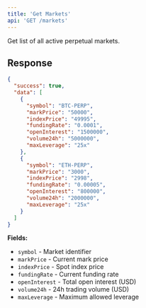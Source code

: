 ```yaml
---
title: 'Get Markets'
api: 'GET /markets'
---
```


Get list of all active perpetual markets.

## Response

```json
{
  "success": true,
  "data": [
    {
      "symbol": "BTC-PERP",
      "markPrice": "50000",
      "indexPrice": "49995",
      "fundingRate": "0.0001",
      "openInterest": "1500000",
      "volume24h": "5000000",
      "maxLeverage": "25x"
    },
    {
      "symbol": "ETH-PERP",
      "markPrice": "3000",
      "indexPrice": "2998",
      "fundingRate": "0.00005",
      "openInterest": "800000",
      "volume24h": "2000000",
      "maxLeverage": "25x"
    }
  ]
}
```

**Fields:**
- `symbol` - Market identifier
- `markPrice` - Current mark price
- `indexPrice` - Spot index price
- `fundingRate` - Current funding rate
- `openInterest` - Total open interest (USD)
- `volume24h` - 24h trading volume (USD)
- `maxLeverage` - Maximum allowed leverage
